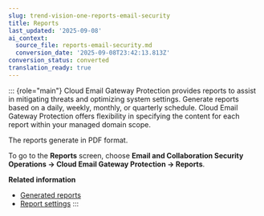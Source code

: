```yaml
---
slug: trend-vision-one-reports-email-security
title: Reports
last_updated: '2025-09-08'
ai_context:
  source_file: reports-email-security.md
  conversion_date: '2025-09-08T23:42:13.813Z'
conversion_status: converted
translation_ready: true
---
```


::: {role="main"}
Cloud Email Gateway Protection provides reports to assist in mitigating threats and optimizing system settings. Generate reports based on a daily, weekly, monthly, or quarterly schedule. Cloud Email Gateway Protection offers flexibility in specifying the content for each report within your managed domain scope.

The reports generate in PDF format.

To go to the **Reports** screen, choose **Email and Collaboration Security Operations → Cloud Email Gateway Protection → Reports**.

**Related information**

- [Generated reports](my-reports.mdx)
- [Report settings](scheduled-reports-email-security.mdx)
:::
